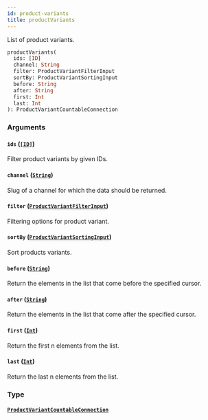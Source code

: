 ```yaml
---
id: product-variants
title: productVariants
---
```


List of product variants.

```graphql
productVariants(
  ids: [ID]
  channel: String
  filter: ProductVariantFilterInput
  sortBy: ProductVariantSortingInput
  before: String
  after: String
  first: Int
  last: Int
): ProductVariantCountableConnection

```

### Arguments

#### `ids` ([`[ID]`](../../../developer/api-reference/scalars/id))

Filter product variants by given IDs.

#### `channel` ([`String`](../../../developer/api-reference/scalars/string))

Slug of a channel for which the data should be returned.

#### `filter` ([`ProductVariantFilterInput`](../../../developer/api-reference/inputs/product-variant-filter-input))

Filtering options for product variant.

#### `sortBy` ([`ProductVariantSortingInput`](../../../developer/api-reference/inputs/product-variant-sorting-input))

Sort products variants.

#### `before` ([`String`](../../../developer/api-reference/scalars/string))

Return the elements in the list that come before the specified cursor.

#### `after` ([`String`](../../../developer/api-reference/scalars/string))

Return the elements in the list that come after the specified cursor.

#### `first` ([`Int`](../../../developer/api-reference/scalars/int))

Return the first n elements from the list.

#### `last` ([`Int`](../../../developer/api-reference/scalars/int))

Return the last n elements from the list.

### Type

#### [`ProductVariantCountableConnection`](../../../developer/api-reference/objects/product-variant-countable-connection)
